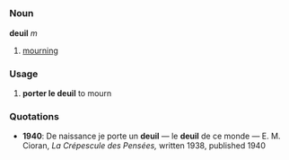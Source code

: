 =={{fr}}==
===Noun===
'''deuil''' ''m''
# [[mourning]]

===Usage===
# '''porter le deuil''' to mourn
===Quotations===
*'''1940''': De naissance je porte un '''deuil''' &mdash; le '''deuil''' de ce monde &mdash; E. M. Cioran, ''La Crépescule des Pensées,'' written 1938, published 1940
